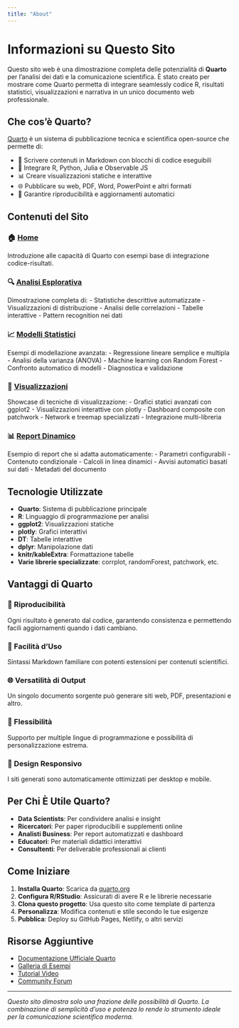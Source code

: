 ```yaml
---
title: "About"
---
```


# Informazioni su Questo Sito

Questo sito web è una dimostrazione completa delle potenzialità di **Quarto** per l'analisi dei dati e la comunicazione scientifica. È stato creato per mostrare come Quarto permetta di integrare seamlessly codice R, risultati statistici, visualizzazioni e narrativa in un unico documento web professionale.

## Che cos'è Quarto?

[Quarto](https://quarto.org) è un sistema di pubblicazione tecnica e scientifica open-source che permette di:

- 📝 Scrivere contenuti in Markdown con blocchi di codice eseguibili
- 🔬 Integrare R, Python, Julia e Observable JS
- 📊 Creare visualizzazioni statiche e interattive
- 🌐 Pubblicare su web, PDF, Word, PowerPoint e altri formati
- 🔄 Garantire riproducibilità e aggiornamenti automatici

## Contenuti del Sito

### 🏠 [Home](index.qmd)
Introduzione alle capacità di Quarto con esempi base di integrazione codice-risultati.

### 🔍 [Analisi Esplorativa](analisi-esplorativa.qmd)
Dimostrazione completa di:
- Statistiche descrittive automatizzate
- Visualizzazioni di distribuzione
- Analisi delle correlazioni
- Tabelle interattive
- Pattern recognition nei dati

### 📈 [Modelli Statistici](modelli-statistici.qmd)
Esempi di modellazione avanzata:
- Regressione lineare semplice e multipla
- Analisi della varianza (ANOVA)
- Machine learning con Random Forest
- Confronto automatico di modelli
- Diagnostica e validazione

### 🎨 [Visualizzazioni](visualizzazioni.qmd)
Showcase di tecniche di visualizzazione:
- Grafici statici avanzati con ggplot2
- Visualizzazioni interattive con plotly
- Dashboard composite con patchwork
- Network e treemap specializzati
- Integrazione multi-libreria

### 📊 [Report Dinamico](report-dinamico.qmd)
Esempio di report che si adatta automaticamente:
- Parametri configurabili
- Contenuto condizionale
- Calcoli in linea dinamici
- Avvisi automatici basati sui dati
- Metadati del documento

## Tecnologie Utilizzate

- **Quarto**: Sistema di pubblicazione principale
- **R**: Linguaggio di programmazione per analisi
- **ggplot2**: Visualizzazioni statiche
- **plotly**: Grafici interattivi
- **DT**: Tabelle interattive
- **dplyr**: Manipolazione dati
- **knitr/kableExtra**: Formattazione tabelle
- **Varie librerie specializzate**: corrplot, randomForest, patchwork, etc.

## Vantaggi di Quarto

### 🔄 Riproducibilità
Ogni risultato è generato dal codice, garantendo consistenza e permettendo facili aggiornamenti quando i dati cambiano.

### 🎯 Facilità d'Uso
Sintassi Markdown familiare con potenti estensioni per contenuti scientifici.

### 🌐 Versatilità di Output
Un singolo documento sorgente può generare siti web, PDF, presentazioni e altro.

### 🔧 Flessibilità
Supporto per multiple lingue di programmazione e possibilità di personalizzazione estrema.

### 📱 Design Responsivo
I siti generati sono automaticamente ottimizzati per desktop e mobile.

## Per Chi È Utile Quarto?

- **Data Scientists**: Per condividere analisi e insight
- **Ricercatori**: Per paper riproducibili e supplementi online
- **Analisti Business**: Per report automatizzati e dashboard
- **Educatori**: Per materiali didattici interattivi
- **Consultenti**: Per deliverable professionali ai clienti

## Come Iniziare

1. **Installa Quarto**: Scarica da [quarto.org](https://quarto.org/docs/get-started/)
2. **Configura R/RStudio**: Assicurati di avere R e le librerie necessarie
3. **Clona questo progetto**: Usa questo sito come template di partenza
4. **Personalizza**: Modifica contenuti e stile secondo le tue esigenze
5. **Pubblica**: Deploy su GitHub Pages, Netlify, o altri servizi

## Risorse Aggiuntive

- [Documentazione Ufficiale Quarto](https://quarto.org/docs/)
- [Galleria di Esempi](https://quarto.org/docs/gallery/)
- [Tutorial Video](https://www.youtube.com/results?search_query=quarto+tutorial)
- [Community Forum](https://github.com/quarto-dev/quarto-cli/discussions)

---

*Questo sito dimostra solo una frazione delle possibilità di Quarto. La combinazione di semplicità d'uso e potenza lo rende lo strumento ideale per la comunicazione scientifica moderna.*
